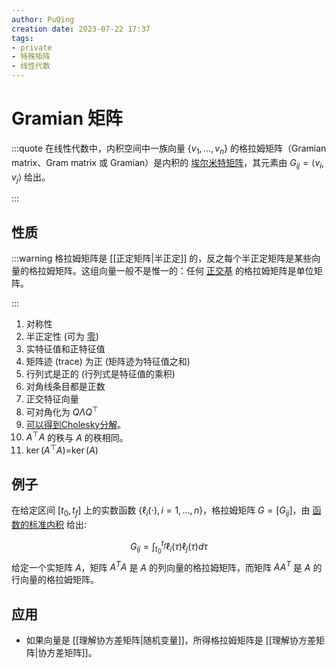 ```yaml
---
author: PuQing
creation date: 2023-07-22 17:37
tags:
- private
- 特殊矩阵
- 线性代数
---
```

# Gramian 矩阵

:::quote
在线性代数中，内积空间中一族向量 $\{\displaystyle v_{1},\dots ,v_{n}\}$ 的格拉姆矩阵（Gramian matrix、Gram matrix 或 Gramian）是内积的 [埃尔米特矩阵](https://zh.wikipedia.org/wiki/%E5%9F%83%E5%B0%94%E7%B1%B3%E7%89%B9%E7%9F%A9%E9%98%B5)，其元素由 ${\displaystyle G_{ij}=\langle v_{i},v_{j}\rangle }$ 给出。

:::
## 性质

:::warning
格拉姆矩阵是 [[正定矩阵|半正定]] 的，反之每个半正定矩阵是某些向量的格拉姆矩阵。这组向量一般不是惟一的：任何 [正交基](https://zh.wikipedia.org/wiki/%E6%AD%A3%E4%BA%A4%E5%9F%BA "正交基") 的格拉姆矩阵是单位矩阵。


<!--truncate-->
:::
1. 对称性
2. 半正定性 (可为 [零](http://stats.stackexchange.com/a/56833/67822))
3. 实特征值和正特征值
4. 矩阵迹 (trace) 为正 (矩阵迹为特征值之和)
5. 行列式是正的 (行列式是特征值的乘积)
6. 对角线条目都是正数
7. 正交特征向量
8. 可对角化为 $Q \Lambda Q^{\top}$
9. [可以得到Cholesky分解](http://mathoverflow.net/q/155147/74150)。
10. $A^{\top}A$ 的秩与 $A$ 的秩相同。
11. $\operatorname{ker}(A^{\top}A)$=$\operatorname{ker}(A)$

## 例子

在给定区间 $[t_0,t_f]$ 上的实数函数 $\displaystyle \{\ell _{i}(\cdot ),\,i=1,\dots ,n\}$，格拉姆矩阵 ${\displaystyle G=[G_{ij}]}$，由 [函数的标准内积](https://zh.wikipedia.org/wiki/%E5%86%85%E7%A7%AF#%E4%BE%8B%E5%AD%90) 给出:

$$
G_{i j}=\int_{t_{0}}^{t_{f}} \ell_{i}(\tau) \ell_{j}(\tau) d \tau
$$
给定一个实矩阵 $A$，矩阵 $A^T A$ 是 $A$ 的列向量的格拉姆矩阵，而矩阵 $AA^T$ 是 $A$ 的行向量的格拉姆矩阵。

## 应用

- 如果向量是 [[理解协方差矩阵|随机变量]]，所得格拉姆矩阵是 [[理解协方差矩阵|协方差矩阵]]。
